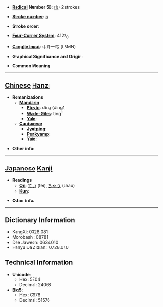 * '''[[Wiktionary:Chinese radical index| Radical]] Number 50''': [[Wiktionary:Chinese radical index 巾|巾]]+2 strokes

* '''[[Wiktionary:Chinese total strokes index|Stroke number]]''': [[Wiktionary:Chinese total strokes index 5|5]]

* '''Stroke order''': 

* '''[[Wiktionary:Chinese four corner index|Four-Corner System]]''': 4122<sub>0</sub>

* '''[[Wiktionary:Chinese Cangjie index|Cangjie input]]''': 中月一弓 (LBMN)

* '''Graphical Significance and Origin''': 

* '''Common Meaning'''

----

== [[Chinese]] [[Hanzi]] ==

* '''Romanizations'''
** '''[[Mandarin]]'''
*** '''[[Pinyin]]''': dīng (ding1)
*** '''[[Wade-Giles]]''': ting<sup>1</sup>
*** '''[[Yale]]''': 
** '''[[Cantonese]]'''
*** '''[[Jyutping]]''':
*** '''[[Penkyamp]]''': 
*** '''[[Yale]]''': 

* '''Other info''': 

----

== [[Japanese]] [[Kanji]] ==

* '''Readings'''
** '''[[On]]''': [[てい]] (tei), [[ちゃう]] (chau)
** '''[[Kun]]''': 

* '''Other info''':  

----

== Dictionary Information ==

* KangXi: 0328.081
* Morobashi: 08781
* Dae Jaweon: 0634.010
* Hanyu Da Zidian: 10728.040

== Technical Information ==

* '''Unicode''':
** Hex: 5E04
** Decimal: 24068
* '''Big5''':
** Hex: C978
** Decimal: 51576